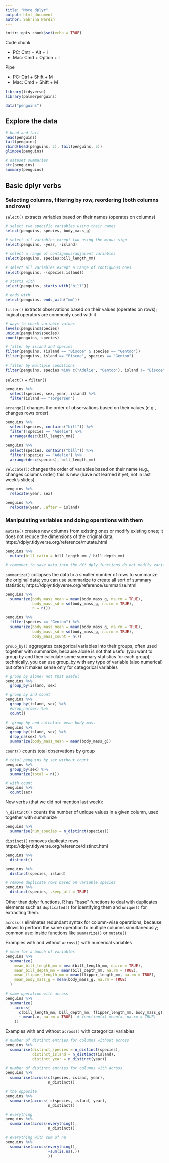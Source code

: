 ```yaml
---
title: "More dplyr"
output: html_document
author: Sabrina Nardin
---
```


```r
knitr::opts_chunk$set(echo = TRUE)
```

Code chunk

* PC: Cntr + Alt + I
* Mac: Cmd + Option + I

Pipe

* PC: Ctrl + Shift + M 
* Mac: Cmd + Shift + M

```r
library(tidyverse)
library(palmerpenguins)
```


```r
data("penguins")
```


## Explore the data

```r
# head and tail
head(penguins)
tail(penguins)
rbind(head(penguins, 5), tail(penguins, 5))
glimpse(penguins)
```

```r
# dataset summaries
str(penguins)
summary(penguins)
```


## Basic dplyr verbs

### Selecting columns, filtering by row, reordering (both columns and rows)

`select()` extracts variables based on their names (operates on columns)
```r
# select two specific variables using their names
select(penguins, species, body_mass_g)

# select all variables except two using the minus sign
select(penguins, -year, -island)

# select a range of contiguous/adjacent variables
select(penguins, species:bill_length_mm)

# select all variables except a range of contiguous ones
select(penguins, -(species:island))

# starts with
select(penguins, starts_with("bill"))

# ends with
select(penguins, ends_with("mm"))
```


`filter()` extracts observations based on their values (operates on rows); logical operators are commonly used with it 
```r
# ways to check variable values 
levels(penguins$species) 
unique(penguins$species)
count(penguins, species)

# filter by island and species
filter(penguins, (island == "Biscoe" & species == "Gentoo"))
filter(penguins, island == "Biscoe", species == "Gentoo")

# filter by multiple conditions
filter(penguins, species %in% c("Adelie", "Gentoo"), island != "Biscoe")
```


`select()` + `filter()`
```r
penguins %>% 
  select(species, sex, year, island) %>% 
  filter(island == "Torgersen")
```


`arrange()` changes the order of observations based on their values (e.g., changes rows order)
```r
penguins %>%
  select(species, contains("bill")) %>%
  filter(!species == "Adelie") %>% 
  arrange(desc(bill_length_mm)) 

penguins %>%
  select(species, contains("bill")) %>%
  filter(!species == "Adelie") %>% 
  arrange(desc(species), bill_length_mm)
```


`relocate()`: changes the order of variables based on their name (e.g., changes columns order)
this is new (have not learned it yet, not in last week's slides)
```r
penguins %>%
  relocate(year, sex)

penguins %>% 
  relocate(year, .after = island)
```


### Manipulating variables and doing operations with them

`mutate()` creates new columns from existing ones or modify existing ones; it does not reduce the dimensions of the original data; https://dplyr.tidyverse.org/reference/mutate.html
```r
penguins %>% 
  mutate(bill_ratio = bill_length_mm / bill_depth_mm)

# remember to save data into the df! dply functions do not modify variables in-place!
```


`summarize()` collapses the data to a smaller number of rows to summarize the original data; you can use summarize to create all sort of summary statistics; https://dplyr.tidyverse.org/reference/summarise.html
```r
penguins %>% 
  summarize(body_mass_mean = mean(body_mass_g, na.rm = TRUE),
            body_mass_sd = sd(body_mass_g, na.rm = TRUE),
            n = n())

penguins %>% 
  filter(species == "Gentoo") %>% 
  summarize(body_mass_mean = mean(body_mass_g, na.rm = TRUE),
            body_mass_sd = sd(body_mass_g, na.rm = TRUE),
            body_mass_count = n())
```


`group_by()` aggregates categorical variables into their groups, often used together with summarize, because alone is not that useful (you want to group by and then calculate some summary statistics for each group); technically, you can use group_by with any type of variable (also numerical) but often it makes sense only for categorical variables
```r
# group by alone? not that useful
penguins %>% 
  group_by(island, sex)

# group by and count
penguins %>% 
  group_by(island, sex) %>% 
  #drop_na(sex) %>%
  count()

#  group by and calculate mean body mass
penguins %>% 
  group_by(island, sex) %>%
  drop_na(sex) %>%
  summarize(body_mass_mean = mean(body_mass_g))
```


`count()` counts total observations by group
```r
# total penguins by sex without count
penguins %>% 
  group_by(sex) %>% 
  summarize(total = n())

# with count
penguins %>% 
  count(sex)
```


New verbs (that we did not mention last week):

`n_distinct()` counts the number of unique values in a given column, used together with summarize
```r
penguins %>%
  summarise(num_species = n_distinct(species))
```


`distinct()` removes duplicate rows https://dplyr.tidyverse.org/reference/distinct.html
```r
penguins %>%
  distinct()

penguins %>%
  distinct(species, island)

# remove duplicate rows based on variable species
penguins %>%
  distinct(species, .keep_all = TRUE)
```
Other than dplyr functions, R has "base" functions to deal with duplicates elements such as `duplicated()` for identifying them and `unique()` for extracting them.


`across()` eliminates redundant syntax for column-wise operations, because allows to perform the same operation to multiple columns simultaneously; common use: inside functions like `summarize()` or `mutate()`

Examples with and without `across()` with numerical variables
```r
# mean for a bunch of variables 
penguins %>%
  summarize(
    mean_bill_length_mm = mean(bill_length_mm, na.rm = TRUE),
    mean_bill_depth_mm = mean(bill_depth_mm, na.rm = TRUE),
    mean_flipper_length_mm = mean(flipper_length_mm, na.rm = TRUE),
    mean_body_mass_g = mean(body_mass_g, na.rm = TRUE)
  )

# same operation with across
penguins %>%
  summarize(
    across(
      c(bill_length_mm, bill_depth_mm, flipper_length_mm, body_mass_g), 
      ~ mean(.x, na.rm = TRUE)  # function(x) mean(x, na.rm = TRUE)
    ))
```

Examples with and without `across()` with categorical variables
```r
# number of distinct entries for columns without across
penguins %>%
  summarise(distinct_species = n_distinct(species),
            distinct_island = n_distinct(island),
            distinct_year = n_distinct(year))

# number of distinct entries for columns with across
penguins %>%
  summarise(across(c(species, island, year), 
                   n_distinct))

# the opposite
penguins %>%
  summarise(across(-c(species, island, year), 
                   n_distinct))

# everything
penguins %>%
  summarise(across(everything(), 
                   n_distinct))

# everything with sum of na
penguins %>%
  summarise(across(everything(), 
                   ~sum(is.na(.))
                   ))
```